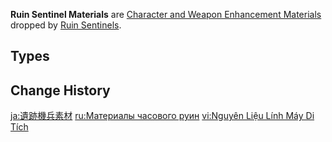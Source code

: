 {{Terminology Infobox
|image        = <gallery>
Item Chaos Gear.png|Gear
Item Chaos Axis.png|Axis
Item Chaos Oculus.png|Oculus
</gallery>
|type         = Item Groups
|type2        = Character and Weapon Enhancement Materials
|type3        = Character and Weapon Enhancement Material Groups
|source1      = [[Ruin Sentinels]]
}}
'''Ruin Sentinel Materials''' are [[Character and Weapon Enhancement Material]]s dropped by [[Ruin Sentinels]].

==Types==
{{Material Quality
|2=Chaos Gear
|3=Chaos Axis
|4=Chaos Oculus
}}

==Change History==
{{Change History|2.0}}
[[Category:Ruin Sentinel Materials| ]]

[[ja:遺跡機兵素材]]
[[ru:Материалы часового руин]]
[[vi:Nguyên Liệu Lính Máy Di Tích]]